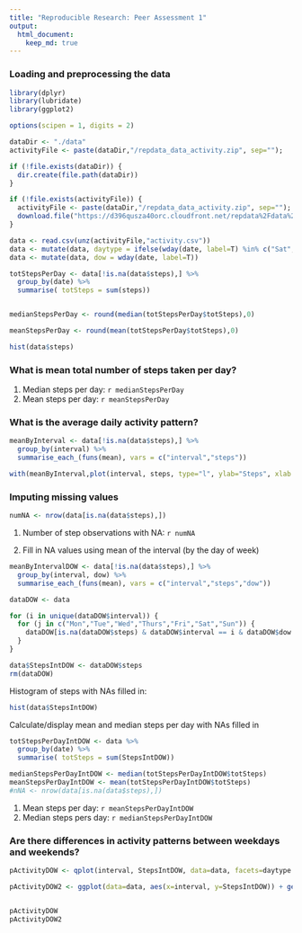 ---
title: "Reproducible Research: Peer Assessment 1"
output: 
  html_document:
    keep_md: true
---


### Loading and preprocessing the data
```{r}
library(dplyr)
library(lubridate)
library(ggplot2)

options(scipen = 1, digits = 2)

dataDir <- "./data"
activityFile <- paste(dataDir,"/repdata_data_activity.zip", sep="");

if (!file.exists(dataDir)) {
  dir.create(file.path(dataDir))
}

if (!file.exists(activityFile)) {
  activityFile <- paste(dataDir,"/repdata_data_activity.zip", sep="");
  download.file("https://d396qusza40orc.cloudfront.net/repdata%2Fdata%2Factivity.zip", activityFile)
}

data <- read.csv(unz(activityFile,"activity.csv"))
data <- mutate(data, daytype = ifelse(wday(date, label=T) %in% c("Sat","Sun"),'weekend','weekday'))
data <- mutate(data, dow = wday(date, label=T))

totStepsPerDay <- data[!is.na(data$steps),] %>%
  group_by(date) %>% 
  summarise( totSteps = sum(steps))


medianStepsPerDay <- round(median(totStepsPerDay$totSteps),0)

meanStepsPerDay <- round(mean(totStepsPerDay$totSteps),0)

hist(data$steps)
```

### What is mean total number of steps taken per day?

1. Median steps per day: `r medianStepsPerDay`  
2. Mean steps per day: `r meanStepsPerDay`

### What is the average daily activity pattern?

```{r}
meanByInterval <- data[!is.na(data$steps),] %>%
  group_by(interval) %>%
  summarise_each_(funs(mean), vars = c("interval","steps"))

with(meanByInterval,plot(interval, steps, type="l", ylab="Steps", xlab = "Interval"))

```


### Imputing missing values
```{r}
numNA <- nrow(data[is.na(data$steps),])
```

1. Number of step observations with NA: `r numNA`

2. Fill in NA values using mean of the interval (by the day of week)

```{r}

meanByIntervalDOW <- data[!is.na(data$steps),] %>%
  group_by(interval, dow) %>%
  summarise_each_(funs(mean), vars = c("interval","steps","dow"))

dataDOW <- data

for (i in unique(dataDOW$interval)) {
  for (j in c("Mon","Tue","Wed","Thurs","Fri","Sat","Sun")) {
    dataDOW[is.na(dataDOW$steps) & dataDOW$interval == i & dataDOW$dow == j,]$steps <- round(meanByIntervalDOW[meanByIntervalDOW$interval == i & meanByIntervalDOW$dow == j, ]$steps,0)
  }
}

data$StepsIntDOW <- dataDOW$steps
rm(dataDOW)
```

Histogram of steps with NAs filled in:

```{r}
hist(data$StepsIntDOW)

```

Calculate/display mean and median steps per day with NAs filled in

```{r}
totStepsPerDayIntDOW <- data %>%
  group_by(date) %>% 
  summarise( totSteps = sum(StepsIntDOW))

medianStepsPerDayIntDOW <- median(totStepsPerDayIntDOW$totSteps)
meanStepsPerDayIntDOW <- mean(totStepsPerDayIntDOW$totSteps)
#nNA <- nrow(data[is.na(data$steps),])
```
1. Mean steps per day: `r meanStepsPerDayIntDOW`
2. Median steps pers day: `r medianStepsPerDayIntDOW`

### Are there differences in activity patterns between weekdays and weekends?

```{r}
pActivityDOW <- qplot(interval, StepsIntDOW, data=data, facets=daytype ~ ., geom="line", main="Weekend vs Weekday Activity \n (NA replaced with Mean of steps by Interval, Day of Week)", ylab="Steps", xlab="Interval")

pActivityDOW2 <- ggplot(data=data, aes(x=interval, y=StepsIntDOW)) + geom_line() + facet_grid(daytype ~ .) + ggtitle("Weekend vs Weekday Activity \n (NA replaced with Mean of steps by Interval, Day of Week)") + xlab("Interval") + ylab("Steps")


pActivityDOW
pActivityDOW2
```